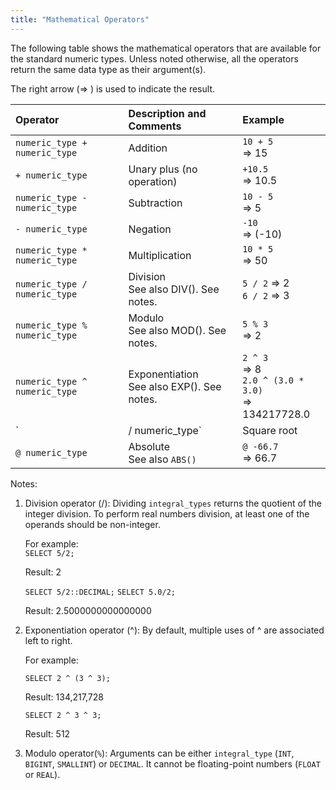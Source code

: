---
title: "Mathematical Operators"
---

The following table shows the mathematical operators that are available for the standard numeric types. Unless noted otherwise, all the operators return the same data type as their argument(s).

The right arrow (⇒ ) is used to indicate the result.

| Operator                      | Description and Comments                       | Example                                                          |
| :---------------------------- | :--------------------------------------------- | :--------------------------------------------------------------- |
| `numeric_type + numeric_type` | Addition                                       | `10 + 5`<br />=\> 15                                             |
| `+ numeric_type`              | Unary plus (no operation)                      | `+10.5`<br />=\> 10.5                                            |
| `numeric_type - numeric_type` | Subtraction                                    | `10 - 5`<br />=\> 5                                              |
| `- numeric_type`              | Negation                                       | `-10`<br />=\> (-10)                                             |
| `numeric_type * numeric_type` | Multiplication                                 | `10 * 5`<br />=\> 50                                             |
| `numeric_type / numeric_type` | Division<br />See also DIV(). See notes.       | `5 / 2` =\> 2<br />`6 / 2` =\> 3                                 |
| `numeric_type % numeric_type` | Modulo<br />See also MOD(). See notes.         | `5 % 3`<br />=\> 2                                               |
| `numeric_type ^ numeric_type` | Exponentiation<br />See also EXP(). See notes. | `2 ^ 3`<br />=\> 8<br />`2.0 ^ (3.0 * 3.0)`<br />=\> 134217728.0 |
| `|/ numeric_type`             | Square root                                    | `|/ 9.0`<br />=\> 3.0                                            |
| `@ numeric_type`              | Absolute<br />See also `ABS()`                 | `@ -66.7`<br />=\> 66.7                                          |

Notes:

1. Division operator (/): Dividing `integral_types` returns the quotient of the integer division. To perform real numbers division, at least one of the operands should be non-integer.

   For example:\
   `SELECT 5/2;`

   Result: 2

   `SELECT 5/2::DECIMAL;`
   `SELECT 5.0/2;`

   Result: 2.5000000000000000
2. Exponentiation operator (^): By default, multiple uses of ^ are associated left to right.

   For example:

   `SELECT 2 ^ (3 ^ 3);`

   Result: 134,217,728

   `SELECT 2 ^ 3 ^ 3; `

   Result: 512
3. Modulo operator(`%`): Arguments can be either `integral_type` (`INT`, `BIGINT`, `SMALLINT`) or `DECIMAL`. It cannot be floating-point numbers (`FLOAT` or `REAL`).